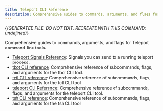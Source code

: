 ```yaml
---
title: Teleport CLI Reference
description: Comprehensive guides to commands, arguments, and flags for Teleport command-line tools.
---
```


{/*GENERATED FILE. DO NOT EDIT. RECREATE WITH THIS COMMAND:
undefined*/}

Comprehensive guides to commands, arguments, and flags for Teleport command-line tools.

- [Teleport Signals Reference](cli/signals.mdx): Signals you can send to a running teleport process.
- [tbot CLI reference](cli/tbot.mdx): Comprehensive reference of subcommands, flags, and arguments for the tbot CLI tool.
- [tctl CLI reference](cli/tctl.mdx): Comprehensive reference of subcommands, flags, and arguments for the tctl CLI tool.
- [teleport CLI Reference](cli/teleport.mdx): Comprehensive reference of subcommands, flags, and arguments for the teleport CLI tool.
- [tsh CLI reference](cli/tsh.mdx): Comprehensive reference of subcommands, flags, and arguments for the tsh CLI tool.
